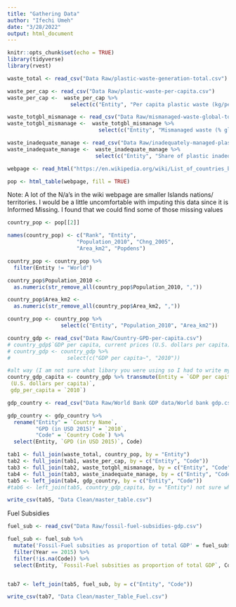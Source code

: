 ```yaml
---
title: "Gathering Data"
author: "Ifechi Umeh"
date: "3/28/2022"
output: html_document
---
```


```r
knitr::opts_chunk$set(echo = TRUE)
library(tidyverse)
library(rvest)
```

```r
waste_total <- read_csv("Data Raw/plastic-waste-generation-total.csv")

waste_per_cap <- read_csv("Data Raw/plastic-waste-per-capita.csv")
waste_per_cap <-  waste_per_cap %>% 
                    select(c("Entity", "Per capita plastic waste (kg/person/day)", "Code"))

waste_totgbl_mismanage <- read_csv("Data Raw/mismanaged-waste-global-total.csv")
waste_totgbl_mismanage <-  waste_totgbl_mismanage %>% 
                             select(c("Entity", "Mismanaged waste (% global total)", "Code"))

waste_inadequate_manage <- read_csv("Data Raw/inadequately-managed-plastic.csv")
waste_inadequate_manage <-  waste_inadequate_manage %>% 
                            select(c("Entity", "Share of plastic inadequately managed","Code"))
```

```r
webpage <- read_html("https://en.wikipedia.org/wiki/List_of_countries_by_population_in_2010")

pop <- html_table(webpage, fill = TRUE)
```

Note: A lot of the N/a's in the wiki webpage are smaller Islands nations/ territories. I would be a little uncomfortable with imputing this data since it is Informed Missing. I found that we could find some of those missing values

```r
country_pop <- pop[[2]]

names(country_pop) <- c("Rank", "Entity",
                      "Population_2010", "Chng_2005",
                      "Area_km2", "Popdens")

country_pop <- country_pop %>% 
  filter(Entity != "World")

country_pop$Population_2010 <- 
  as.numeric(str_remove_all(country_pop$Population_2010, ","))

country_pop$Area_km2 <- 
  as.numeric(str_remove_all(country_pop$Area_km2, ","))

country_pop <- country_pop %>% 
                 select(c("Entity", "Population_2010", "Area_km2"))
```

```r
country_gdp <- read_csv("Data Raw/Country-GPD-per-capita.csv")
# country_gdp$`GDP per capita, current prices (U.S. dollars per capita)`
# country_gdp <- country_gdp %>%
#                  select(c("GDP per capita~", "2010"))

#alt way (I am not sure what libary you were using so I had to write my own code)
country_gdp_capita <- country_gdp %>% transmute(Entity = `GDP per capita, current prices
 (U.S. dollars per capita)`,
 gdp_per_capita = `2010`)

```


```r
gdp_country <- read_csv("Data Raw/World Bank GDP data/World bank gdp.csv") 

gdp_country <- gdp_country %>% 
  rename("Entity" = `Country Name`,
         "GPD (in USD 2015)" = `2010`,
         "Code" = `Country Code`) %>% 
  select(Entity, `GPD (in USD 2015)`, Code)

```

```r
tab1 <- full_join(waste_total, country_pop, by = "Entity")
tab2 <- full_join(tab1, waste_per_cap, by = c("Entity", "Code"))
tab3 <- full_join(tab2, waste_totgbl_mismanage, by = c("Entity", "Code"))
tab4 <- full_join(tab3, waste_inadequate_manage, by = c("Entity", "Code"))
tab5 <- left_join(tab4, gdp_country, by = c("Entity", "Code"))
#tab6 <- left_join(tab5, country_gdp_capita, by = "Entity") not sure what year is the USD in.
```

```r
write_csv(tab5, "Data Clean/master_table.csv")

```


Fuel Subsidies
```r
fuel_sub <- read_csv("Data Raw/fossil-fuel-subsidies-gdp.csv") 

fuel_sub <- fuel_sub %>% 
  mutate('Fossil-Fuel subsities as proportion of total GDP' = fuel_sub$`12.c.1 - Fossil-fuel subsidies (consumption and production) as a proportion of total GDP (%) - ER_FFS_CMPT_GDP`) %>% 
  filter(Year == 2015) %>% 
  filter(!is.na(Code)) %>% 
  select(Entity, `Fossil-Fuel subsities as proportion of total GDP`, Code)


tab7 <- left_join(tab5, fuel_sub, by = c("Entity", "Code"))

write_csv(tab7, "Data Clean/master_Table_Fuel.csv")

```





